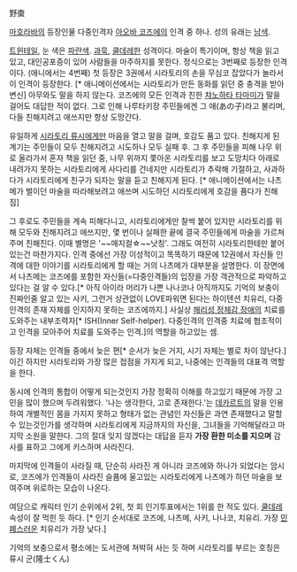 {{{#000080 '''紺'''}}}野棗

[[마호라바]]의 등장인물 다중인격자 [[아오바 코즈에]]의 인격 중 하나. 성의 유래는 [[남색]].

[[트윈테일]], 눈 색은 [[파란색]]. [[과묵]], [[쿨데레]]한 성격이다. 마술이 특기이며, 항상 책을 읽고 있고, 대인공포증이 있어 사람들을 마주하지를 못한다.
정식으로는 3번째로 등장한 인격이다. (애니에서는 4번째) 첫 등장은 3권에서 시라토리의 손을 무심코 잡았다가 놀라서 이 인격이 등장한다. [* 애니메이션에서는 시라토리가 만든 동화를 읽던 중 충격을 받아 변신] 아무와도 말을 하지 않는다. 코즈에의 모든 인격과 친한 [[챠노하타 타마미]]가 말을 걸어도 대답한 적이 없다. 그로 인해 나루타키장 주민들에겐 그 애(あの子)라고 불리며, 다들 친해지려고 애쓰지만 항상 도망간다.

유일하게 [[시라토리 류시]]에게만 마음을 열고 말을 걸며, 호감도 품고 있다. 친해지게 된 계기는 주민들이 모두 친해지려고 시도하나 모두 실패 후. 그 후 주민들을 피해 나무 위로 올라가서 혼자 책을 읽던 중, 나무 위까지 쫓아온 시라토리를 보고 도망치다 아래로 내려가지 못하는 시라토리에게 사다리를 건네지만 시라토리가 추락해 기절하고, 사과하다가 시라토리에게 친구가 되자는 말을 듣고 친해지게 된다. [* 애니메이션에서는 나츠메가 벌이던 마술을 따라해보려고 애쓰며 시도하던 시라토리에게 호감을 품다가 친해짐]

그 후로도 주민들을 계속 피해다니고, 시라토리에게만 찰싹 붙어 있지만 시라토리를 위해 모두와 친해지려고 애쓰지만, 몇 번이나 실패한 끝에 결국 주민들에게 마술을 가르쳐 주며 친해진다. 이때 별명은 '~~매지컬☆~~낫칭'. 그래도 여전히 시라토리한테만 붙어있는건 마찬가지다.
인격 중에선 가장 이성적이고 똑똑하기 때문에 12권에서 자신들 인격에 대한 이야기를 시라토리에게 할 때는 거의 나츠메가 대부분을 설명한다. 이 장면에서 나츠메는 코즈에를 포함한 자신들(=다중인격들)의 입장을 가장 객관적으로 파악하고 있다는 걸 알 수 있다.[* 아직 아이라 머리가 나쁜 나나코나 아직까지도 기억의 보충이 진짜인줄 알고 있는 사키, 그런거 상관없이 LOVE파워면 된다는 하이텐션 치유리, 다중인격의 존재 자체를 인지하지 못하는 코즈에까지.]  사실상 [[해리성 정체감 장애]]의 치료를 도와주는 내부조력자[* ISH(Inner Self-helper). 다중인격의 인격중 치료에 협조적이고 인격을 모아주어 치료를 도와주는 인격.]의 역할을 하고있는 셈.

등장 자체는 인격들 중에서 늦은 편[* 순서가 늦은 거지, 시기 자체는 별로 차이 않난다.]이긴 하지만 시라토리와 가장 많은 접점을 가지게 되고, 나중에는 인격들의 대표격 역할을 한다.

동시에 인격의 통합이 어떻게 되는것인지 가장 정확히 이해를 하고있기 때문에 가장 고민을 많이 했으며 두려워했다. '나는 생각한다, 고로 존재한다.'는 [[데카르트]]의 말을 인용하여 개별적인 몸을 가지지 못하고 형태가 없는 관념인 자신들은 과연 존재했다고 말할수 있는것인가를 생각하며 시라토리에게 지금까지의 자신을, 그녀들을 기억해달라고 마지막 소원을 말한다. 그의 절대 잊지 않겠다는 대답을 듣자 '''가장 환한 미소를 지으며''' 감사를 표하고 그에게 키스하며 사라진다.

마지막에 인격들이 사라질 때, 단순히 사라진 게 아니라 코즈에와 하나가 되었다는 암시로, 코즈에가 인격들이 사라진 슬픔에 울고있는 시라토리에게 나츠메가 하던 마술을 보여주며 위로하는 모습이 나온다.

여담으로 캐릭터 인기 순위에서 2위, 첫 회 인기투표에서는 1위를 한 적도 있다. [[쿨데레]] 속성이 잘 먹힌 듯 하다. [* 인기 순서대로 코즈에, 나츠메, 사키, 나나코, 치유리. 가장 [[민폐]]스러운 치유리가 가장 낮다.]

기억의 보충으로서 평소에는 도서관에 쳐박혀 사는 듯 하며 시라토리를 부르는 호칭은 류시 군(隆士くん)
